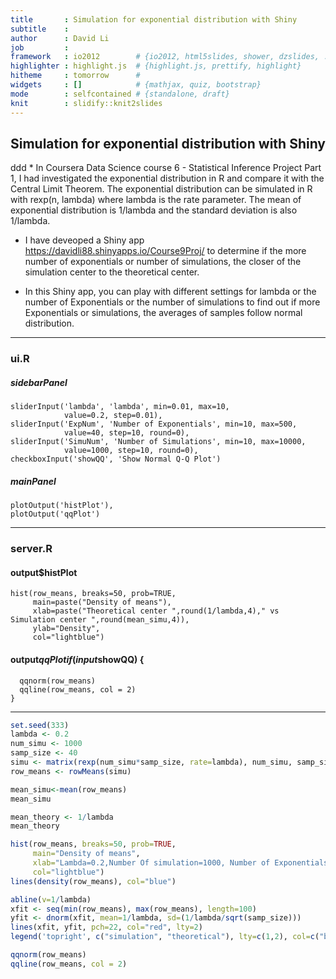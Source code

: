 ```yaml
---
title       : Simulation for exponential distribution with Shiny
subtitle    : 
author      : David Li
job         : 
framework   : io2012        # {io2012, html5slides, shower, dzslides, ...}
highlighter : highlight.js  # {highlight.js, prettify, highlight}
hitheme     : tomorrow      # 
widgets     : []            # {mathjax, quiz, bootstrap}
mode        : selfcontained # {standalone, draft}
knit        : slidify::knit2slides
---
```


## Simulation for exponential distribution with Shiny
ddd
* In Coursera Data Science course 6 - Statistical Inference Project Part 1, I had investigated the exponential distribution in R and compare it with the Central Limit Theorem. The exponential distribution can be simulated in R with rexp(n, lambda) where lambda is the rate parameter. The mean of exponential distribution is 1/lambda and the standard deviation is also 1/lambda.

* I have deveoped a Shiny app [https://davidli88.shinyapps.io/Course9Proj/](https://davidli88.shinyapps.io/Course9Proj/) to determine if the more number of exponentials or number of simulations, the closer of the simulation center to the theoretical center.

* In this Shiny app, you can play with different settings for lambda or the number of Exponentials or the number of simulations to find out if more Exponentials or simulations, the averages of samples follow normal distribution.

---

### ui.R
##### sidebarPanel
    sliderInput('lambda', 'lambda', min=0.01, max=10,
                value=0.2, step=0.01),
    sliderInput('ExpNum', 'Number of Exponentials', min=10, max=500,
                value=40, step=10, round=0),
    sliderInput('SimuNum', 'Number of Simulations', min=10, max=10000,
                value=1000, step=10, round=0),
    checkboxInput('showQQ', 'Show Normal Q-Q Plot')
  
##### mainPanel
    plotOutput('histPlot'),
    plotOutput('qqPlot')

---

### server.R
#### output$histPlot
    hist(row_means, breaks=50, prob=TRUE,
         main=paste("Density of means"), 
         xlab=paste("Theoretical center ",round(1/lambda,4)," vs Simulation center ",round(mean_simu,4)), 
         ylab="Density",
         col="lightblue")
  
#### output$qqPlot
    if (input$showQQ) {
      qqnorm(row_means)
      qqline(row_means, col = 2)
    }

---

```r
set.seed(333)
lambda <- 0.2
num_simu <- 1000
samp_size <- 40
simu <- matrix(rexp(num_simu*samp_size, rate=lambda), num_simu, samp_size)
row_means <- rowMeans(simu)

mean_simu<-mean(row_means)
mean_simu

mean_theory <- 1/lambda
mean_theory
```
```r
hist(row_means, breaks=50, prob=TRUE,
     main="Density of means",
     xlab="Lambda=0.2,Number Of simulation=1000, Number of Exponentials = 40", ylab="Density",
     col="lightblue")
lines(density(row_means), col="blue")

abline(v=1/lambda)
xfit <- seq(min(row_means), max(row_means), length=100)
yfit <- dnorm(xfit, mean=1/lambda, sd=(1/lambda/sqrt(samp_size)))
lines(xfit, yfit, pch=22, col="red", lty=2)
legend('topright', c("simulation", "theoretical"), lty=c(1,2), col=c("blue", "red"))

```

```r
qqnorm(row_means)
qqline(row_means, col = 2)

```



